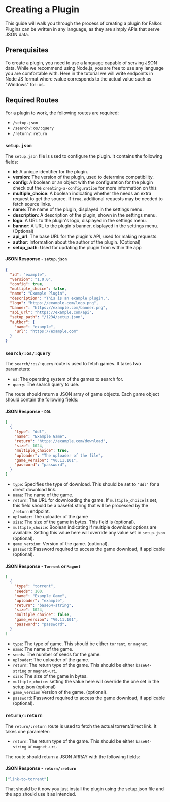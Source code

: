 # Creating a Plugin

This guide will walk you through the process of creating a plugin for Falkor. Plugins can be written in any language, as they are simply APIs that serve JSON data.

## Prerequisites

To create a plugin, you need to use a language capable of serving JSON data. While we recommend using Node.js, you are free to use any language you are comfortable with. Here in the tutorial we will write endpoints in Node JS format where :value corresponds to the actual value such as "Windows" for :os. 

## Required Routes

For a plugin to work, the following routes are required:

- `/setup.json`
- `/search/:os/:query`
- `/return/:return`

### `setup.json`

The `setup.json` file is used to configure the plugin. It contains the following fields:

- **id**: A unique identifier for the plugin.
- **version**: The version of the plugin, used to determine compatibility.
- **config**: A boolean or an object with the configuration for the plugin check out the `creating-a-configuration` for more information on this
- **multiple_choice**: A boolean indicating whether the needs an extra request to get the source. If `true`, additional requests may be needed to fetch source links.
- **name**: The name of the plugin, displayed in the settings menu.
- **description**: A description of the plugin, shown in the settings menu.
- **logo**: A URL to the plugin's logo, displayed in the settings menu.
- **banner**: A URL to the plugin's banner, displayed in the settings menu. (Optional)
- **api_url**: The base URL for the plugin's API, used for making requests.
- **author**: Information about the author of the plugin. (Optional)
- **setup_path**: Used for updating the plugin from within the app

#### JSON Response - `setup.json`

```json
{
  "id": "example",
  "version": "1.0.0",
  "config": true,
  "multiple_choice": false,
  "name": "Example Plugin",
  "description": "This is an example plugin.",
  "logo": "https://example.com/logo.png",
  "banner": "https://example.com/banner.png",
  "api_url": "https://example.com/api",
  "setup_path": "/1234/setup.json",
  "author": {
    "name": "example",
    "url": "https://example.com"
  }
}
```

### `search/:os/:query`

The `search/:os/:query` route is used to fetch games. It takes two parameters:

- `os`: The operating system of the games to search for.
- `query`: The search query to use.

The route should return a JSON array of game objects. Each game object should contain the following fields:

#### JSON Response - `DDL`

```json
[
  {
    "type": "ddl",
    "name": "Example Game",
    "return": "https://example.com/download",
    "size": 1024,
    "multiple_choice": true,
    "uploader": "The uploader of the file",
    "game_version": "V0.11.101",
    "password": "password",
  }
]
```

- `type`: Specifies the type of download. This should be set to `"ddl"` for a direct download link.
- `name`: The name of the game.
- `return`: The URL for downloading the game. If `multiple_choice` is set, this field should be a base64 string that will be processed by the `/return` endpoint.
- `uploader`: The uploader of the game
- `size`: The size of the game in bytes. This field is (optional).
- `multiple_choice`: Boolean indicating if multiple download options are available. Setting this value here will override any value set in `setup.json` (optional).
- `game_version`: Version of the game. (optional).
- `password`: Password required to access the game download, if applicable (optional).


#### JSON Response - `Torrent` or `Magnet`

```json
[
  {
    "type": "torrent",
    "seeds": 100,
    "name": "Example Game",
    "uploader": "example",
    "return": "base64-string",
    "size": 1024,
    "multiple_choice": false,
    "game_version": "V0.11.101",
    "password": "password",
  }
]
```

- `type`: The type of game. This should be either `torrent`, or `magnet`.
- `name`: The name of the game.
- `seeds`: The number of seeds for the game.
- `uploader`: The uploader of the game.
- `return`: The return type of the game. This should be either `base64-string` or `magnet-uri`.
- `size`: The size of the game in bytes.
- `multiple_choice`: setting the value here will override the one set in the setup.json (optional)
- `game_version` Version of the game. (optional).
- `password`: Password required to access the game download, if applicable (optional).

### `return/:return`

The `return/:return` route is used to fetch the actual torrent/direct link. It takes one parameter:

- `return`: The return type of the game. This should be either `base64-string` or `magnet-uri`.

The route should return a JSON ARRAY with the following fields:

#### JSON Response - `return/:return`

```json
["link-to-torrent"]
```

That should be it now you just install the plugin using the setup.json file and the app should use it as intended.

